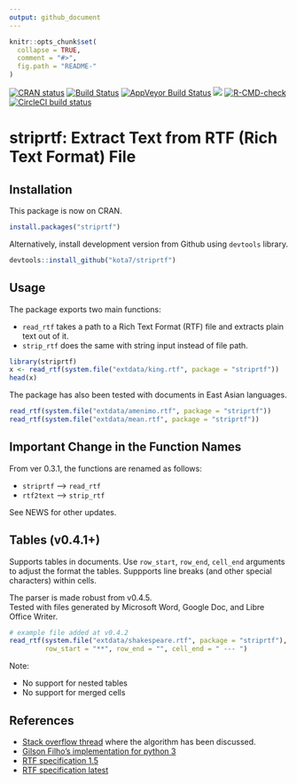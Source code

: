 ```yaml
---
output: github_document
---
```


<!-- README.md is generated from README.Rmd. Please edit that file -->

```r
knitr::opts_chunk$set(
  collapse = TRUE,
  comment = "#>",
  fig.path = "README-"
)
```

[![CRAN status](https://www.r-pkg.org/badges/version/striprtf)](https://cran.r-project.org/package=striprtf)
[![Build Status](https://travis-ci.org/kota7/striprtf.svg?branch=master)](https://travis-ci.org/kota7/striprtf)
[![AppVeyor Build Status](https://ci.appveyor.com/api/projects/status/github/kota7/striprtf?branch=master&svg=true)](https://ci.appveyor.com/project/kota7/striprtf)
[![](http://cranlogs.r-pkg.org/badges/striprtf)](https://cran.r-project.org/package=striprtf)
[![R-CMD-check](https://github.com/kota7/striprtf/workflows/R-CMD-check/badge.svg)](https://github.com/kota7/striprtf/actions)
[![CircleCI build status](https://circleci.com/gh/kota7/striprtf.svg?style=svg)](https://circleci.com/gh/kota7/striprtf)

# striprtf: Extract Text from RTF (Rich Text Format) File


## Installation

This package is now on CRAN.

```R
install.packages("striprtf")
```

Alternatively, install development version from Github using `devtools` library.
```R
devtools::install_github("kota7/striprtf")
```


## Usage

The package exports two main functions: 

- `read_rtf` takes a path to a Rich Text Format (RTF) file and extracts plain text out of it.
- `strip_rtf` does the same with string input instead of file path.

```r
library(striprtf)
x <- read_rtf(system.file("extdata/king.rtf", package = "striprtf"))
head(x)
```

The package has also been tested with documents in East Asian languages.
```r
read_rtf(system.file("extdata/amenimo.rtf", package = "striprtf"))
read_rtf(system.file("extdata/mean.rtf", package = "striprtf"))
```


## Important Change in the Function Names

From ver 0.3.1, the functions are renamed as follows:

- `striprtf` --> `read_rtf`
- `rtf2text` --> `strip_rtf`

See NEWS for other updates.


## Tables (v0.4.1+)

Supports tables in documents.  Use `row_start`, `row_end`, `cell_end` arguments
to adjust the format the tables.
Suppports line breaks (and other special characters) within cells.

The parser is made robust from v0.4.5.  
Tested with files generated by Microsoft Word, Google Doc, and Libre Office Writer.

```r
# example file added at v0.4.2
read_rtf(system.file("extdata/shakespeare.rtf", package = "striprtf"),
         row_start = "**", row_end = "", cell_end = " --- ")
```

Note:

- No support for nested tables
- No support for merged cells

## References

- [Stack overflow thread](http://stackoverflow.com/a/188877) where the algorithm has been discussed.
- [Gilson Filho's implementation for python 3](https://gist.github.com/gilsondev/7c1d2d753ddb522e7bc22511cfb08676)
- [RTF specification 1.5](http://www.biblioscape.com/rtf15_spec.htm)
- [RTF specification latest](https://www.microsoft.com/en-us/download/details.aspx?id=10725)



